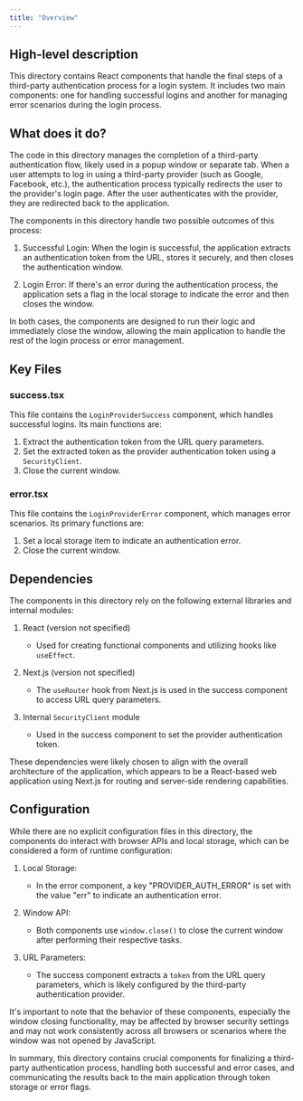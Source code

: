 ```yaml
---
title: "Overview"
---
```


## High-level description
This directory contains React components that handle the final steps of a third-party authentication process for a login system. It includes two main components: one for handling successful logins and another for managing error scenarios during the login process.

## What does it do?
The code in this directory manages the completion of a third-party authentication flow, likely used in a popup window or separate tab. When a user attempts to log in using a third-party provider (such as Google, Facebook, etc.), the authentication process typically redirects the user to the provider's login page. After the user authenticates with the provider, they are redirected back to the application.

The components in this directory handle two possible outcomes of this process:

1. Successful Login: When the login is successful, the application extracts an authentication token from the URL, stores it securely, and then closes the authentication window.

2. Login Error: If there's an error during the authentication process, the application sets a flag in the local storage to indicate the error and then closes the window.

In both cases, the components are designed to run their logic and immediately close the window, allowing the main application to handle the rest of the login process or error management.

## Key Files

### success.tsx
This file contains the `LoginProviderSuccess` component, which handles successful logins. Its main functions are:

1. Extract the authentication token from the URL query parameters.
2. Set the extracted token as the provider authentication token using a `SecurityClient`.
3. Close the current window.

### error.tsx
This file contains the `LoginProviderError` component, which manages error scenarios. Its primary functions are:

1. Set a local storage item to indicate an authentication error.
2. Close the current window.

## Dependencies
The components in this directory rely on the following external libraries and internal modules:

1. React (version not specified)
   - Used for creating functional components and utilizing hooks like `useEffect`.

2. Next.js (version not specified)
   - The `useRouter` hook from Next.js is used in the success component to access URL query parameters.

3. Internal `SecurityClient` module
   - Used in the success component to set the provider authentication token.

These dependencies were likely chosen to align with the overall architecture of the application, which appears to be a React-based web application using Next.js for routing and server-side rendering capabilities.

## Configuration
While there are no explicit configuration files in this directory, the components do interact with browser APIs and local storage, which can be considered a form of runtime configuration:

1. Local Storage:
   - In the error component, a key "PROVIDER_AUTH_ERROR" is set with the value "err" to indicate an authentication error.

2. Window API:
   - Both components use `window.close()` to close the current window after performing their respective tasks.

3. URL Parameters:
   - The success component extracts a `token` from the URL query parameters, which is likely configured by the third-party authentication provider.

It's important to note that the behavior of these components, especially the window closing functionality, may be affected by browser security settings and may not work consistently across all browsers or scenarios where the window was not opened by JavaScript.

In summary, this directory contains crucial components for finalizing a third-party authentication process, handling both successful and error cases, and communicating the results back to the main application through token storage or error flags.